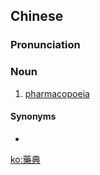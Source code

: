 {{also|药典}}
==Chinese==
{{zh-forms|s=药典}}

===Pronunciation===
{{zh-pron
|m=yàodiǎn
|c=joek6 din2
|cat=n
}}

===Noun===
{{zh-noun}}

# [[pharmacopoeia]]

====Synonyms====
* {{zh-l|本草}}

[[ko:藥典]]